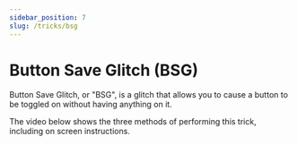 ```yaml
---
sidebar_position: 7
slug: /tricks/bsg
---
```


# Button Save Glitch (BSG)

Button Save Glitch, or "BSG", is a glitch that allows you to cause a button to be toggled on without having anything on it.

The video below shows the three methods of performing this trick, including on screen instructions.

<YouTube url="https://www.youtube.com/embed/ha1xAt3WgkQ"/>